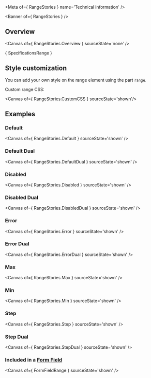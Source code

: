
<Meta of={ RangeStories } name='Technical information' />

<Banner of={ RangeStories } />

## Overview

<Canvas of={ RangeStories.Overview } sourceState='none' />

<Markdown>{ SpecificationsRange }</Markdown>

## Style customization

You can add your own style on the range element using the part `range`.

Custom range CSS:

<Canvas of={ RangeStories.CustomCSS } sourceState='shown'/>

## Examples

### Default

<Canvas of={ RangeStories.Default } sourceState='shown' />

### Default Dual

<Canvas of={ RangeStories.DefaultDual } sourceState='shown' />

### Disabled
<Canvas of={ RangeStories.Disabled } sourceState='shown' />

### Disabled Dual
<Canvas of={ RangeStories.DisabledDual } sourceState='shown' />

### Error
<Canvas of={ RangeStories.Error } sourceState='shown' />

### Error Dual
<Canvas of={ RangeStories.ErrorDual } sourceState='shown' />

### Max
<Canvas of={ RangeStories.Max } sourceState='shown' />

### Min
<Canvas of={ RangeStories.Min } sourceState='shown' />

### Step
<Canvas of={ RangeStories.Step } sourceState='shown' />

### Step Dual
<Canvas of={ RangeStories.StepDual } sourceState='shown' />

### Included in a [**Form Field**](?path=/docs/ods-components-form-elements-form-field--technical-information)
<Canvas of={ FormFieldRange } sourceState='shown' />
